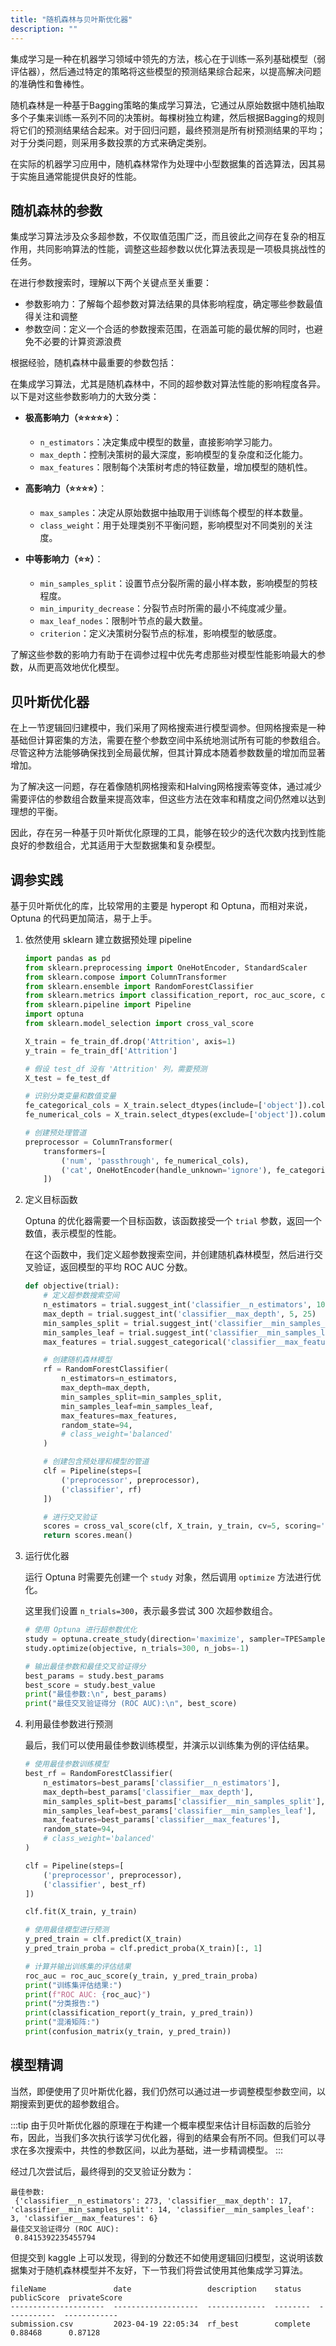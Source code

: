 ```yaml
---
title: "随机森林与贝叶斯优化器"
description: ""
---
```



集成学习是一种在机器学习领域中领先的方法，核心在于训练一系列基础模型（弱评估器），然后通过特定的策略将这些模型的预测结果综合起来，以提高解决问题的准确性和鲁棒性。

随机森林是一种基于Bagging策略的集成学习算法，它通过从原始数据中随机抽取多个子集来训练一系列不同的决策树。每棵树独立构建，然后根据Bagging的规则将它们的预测结果结合起来。对于回归问题，最终预测是所有树预测结果的平均；对于分类问题，则采用多数投票的方式来确定类别。

在实际的机器学习应用中，随机森林常作为处理中小型数据集的首选算法，因其易于实施且通常能提供良好的性能。

## 随机森林的参数

集成学习算法涉及众多超参数，不仅取值范围广泛，而且彼此之间存在复杂的相互作用，共同影响算法的性能，调整这些超参数以优化算法表现是一项极具挑战性的任务。

在进行参数搜索时，理解以下两个关键点至关重要：

- 参数影响力：了解每个超参数对算法结果的具体影响程度，确定哪些参数最值得关注和调整
- 参数空间：定义一个合适的参数搜索范围，在涵盖可能的最优解的同时，也避免不必要的计算资源浪费

根据经验，随机森林中最重要的参数包括：

在集成学习算法，尤其是随机森林中，不同的超参数对算法性能的影响程度各异。以下是对这些参数影响力的大致分类：

- **极高影响力（⭐⭐⭐⭐⭐）**：
    - `n_estimators`：决定集成中模型的数量，直接影响学习能力。
    - `max_depth`：控制决策树的最大深度，影响模型的复杂度和泛化能力。
    - `max_features`：限制每个决策树考虑的特征数量，增加模型的随机性。

- **高影响力（⭐⭐⭐⭐）**：
    - `max_samples`：决定从原始数据中抽取用于训练每个模型的样本数量。
    - `class_weight`：用于处理类别不平衡问题，影响模型对不同类别的关注度。

- **中等影响力（⭐⭐）**：
    - `min_samples_split`：设置节点分裂所需的最小样本数，影响模型的剪枝程度。
    - `min_impurity_decrease`：分裂节点时所需的最小不纯度减少量。
    - `max_leaf_nodes`：限制叶节点的最大数量。
    - `criterion`：定义决策树分裂节点的标准，影响模型的敏感度。

了解这些参数的影响力有助于在调参过程中优先考虑那些对模型性能影响最大的参数，从而更高效地优化模型。

## 贝叶斯优化器

在上一节逻辑回归建模中，我们采用了网格搜索进行模型调参。但网格搜索是一种基础但计算密集的方法，需要在整个参数空间中系统地测试所有可能的参数组合。尽管这种方法能够确保找到全局最优解，但其计算成本随着参数数量的增加而显著增加。

为了解决这一问题，存在着像随机网格搜索和Halving网格搜索等变体，通过减少需要评估的参数组合数量来提高效率，但这些方法在效率和精度之间仍然难以达到理想的平衡。

因此，存在另一种基于贝叶斯优化原理的工具，能够在较少的迭代次数内找到性能良好的参数组合，尤其适用于大型数据集和复杂模型。

## 调参实践

基于贝叶斯优化的库，比较常用的主要是 hyperopt 和 Optuna，而相对来说，Optuna 的代码更加简洁，易于上手。

1. 依然使用 sklearn 建立数据预处理 pipeline

    ```python
    import pandas as pd
    from sklearn.preprocessing import OneHotEncoder, StandardScaler
    from sklearn.compose import ColumnTransformer
    from sklearn.ensemble import RandomForestClassifier
    from sklearn.metrics import classification_report, roc_auc_score, confusion_matrix
    from sklearn.pipeline import Pipeline
    import optuna
    from sklearn.model_selection import cross_val_score
    
    X_train = fe_train_df.drop('Attrition', axis=1)
    y_train = fe_train_df['Attrition']
    
    # 假设 test_df 没有 'Attrition' 列，需要预测
    X_test = fe_test_df
    
    # 识别分类变量和数值变量
    fe_categorical_cols = X_train.select_dtypes(include=['object']).columns.tolist()
    fe_numerical_cols = X_train.select_dtypes(exclude=['object']).columns.tolist()
    
    # 创建预处理管道
    preprocessor = ColumnTransformer(
        transformers=[
            ('num', 'passthrough', fe_numerical_cols),
            ('cat', OneHotEncoder(handle_unknown='ignore'), fe_categorical_cols)
        ])
    ```
   
2. 定义目标函数

    Optuna 的优化器需要一个目标函数，该函数接受一个 `trial` 参数，返回一个数值，表示模型的性能。
    
    在这个函数中，我们定义超参数搜索空间，并创建随机森林模型，然后进行交叉验证，返回模型的平均 ROC AUC 分数。
    
    ```python
    def objective(trial):
        # 定义超参数搜索空间
        n_estimators = trial.suggest_int('classifier__n_estimators', 10, 300)
        max_depth = trial.suggest_int('classifier__max_depth', 5, 25)
        min_samples_split = trial.suggest_int('classifier__min_samples_split', 2, 20)
        min_samples_leaf = trial.suggest_int('classifier__min_samples_leaf', 1, 20)
        max_features = trial.suggest_categorical('classifier__max_features', ['sqrt', 'log2'] + list(range(2, 12, 2)))
    
        # 创建随机森林模型
        rf = RandomForestClassifier(
            n_estimators=n_estimators,
            max_depth=max_depth,
            min_samples_split=min_samples_split,
            min_samples_leaf=min_samples_leaf,
            max_features=max_features,
            random_state=94,
            # class_weight='balanced'
        )
    
        # 创建包含预处理和模型的管道
        clf = Pipeline(steps=[
            ('preprocessor', preprocessor),
            ('classifier', rf)
        ])
    
        # 进行交叉验证
        scores = cross_val_score(clf, X_train, y_train, cv=5, scoring='roc_auc', n_jobs=-1)
        return scores.mean()
    ```

3. 运行优化器

    运行 Optuna 时需要先创建一个 `study` 对象，然后调用 `optimize` 方法进行优化。
    
    这里我们设置 `n_trials=300`，表示最多尝试 300 次超参数组合。
    
    ```python
    # 使用 Optuna 进行超参数优化
    study = optuna.create_study(direction='maximize', sampler=TPESampler())
    study.optimize(objective, n_trials=300, n_jobs=-1)
   
   # 输出最佳参数和最佳交叉验证得分
    best_params = study.best_params
    best_score = study.best_value
    print("最佳参数:\n", best_params)
    print("最佳交叉验证得分 (ROC AUC):\n", best_score)
    ```
   
4. 利用最佳参数进行预测

    最后，我们可以使用最佳参数训练模型，并演示以训练集为例的评估结果。
    
    ```python
    # 使用最佳参数训练模型
    best_rf = RandomForestClassifier(
        n_estimators=best_params['classifier__n_estimators'],
        max_depth=best_params['classifier__max_depth'],
        min_samples_split=best_params['classifier__min_samples_split'],
        min_samples_leaf=best_params['classifier__min_samples_leaf'],
        max_features=best_params['classifier__max_features'],
        random_state=94,
        # class_weight='balanced'
    )
    
    clf = Pipeline(steps=[
        ('preprocessor', preprocessor),
        ('classifier', best_rf)
    ])
    
    clf.fit(X_train, y_train)
    
    # 使用最佳模型进行预测
    y_pred_train = clf.predict(X_train)
    y_pred_train_proba = clf.predict_proba(X_train)[:, 1]
    
    # 计算并输出训练集的评估结果
    roc_auc = roc_auc_score(y_train, y_pred_train_proba)
    print("训练集评估结果:")
    print(f"ROC AUC: {roc_auc}")
    print("分类报告:")
    print(classification_report(y_train, y_pred_train))
    print("混淆矩阵:")
    print(confusion_matrix(y_train, y_pred_train))
    ```
   
## 模型精调

当然，即便使用了贝叶斯优化器，我们仍然可以通过进一步调整模型参数空间，以期搜索到更优的超参数组合。

:::tip
由于贝叶斯优化器的原理在于构建一个概率模型来估计目标函数的后验分布，因此，当我们多次执行该学习优化器，得到的结果会有所不同。但我们可以寻求在多次搜索中，共性的参数区间，以此为基础，进一步精调模型。
:::

经过几次尝试后，最终得到的交叉验证分数为：

```text title="Output"
最佳参数:
 {'classifier__n_estimators': 273, 'classifier__max_depth': 17, 'classifier__min_samples_split': 14, 'classifier__min_samples_leaf': 3, 'classifier__max_features': 6}
最佳交叉验证得分 (ROC AUC):
 0.8415392235455794
```

但提交到 kaggle 上可以发现，得到的分数还不如使用逻辑回归模型，这说明该数据集对于随机森林模型并不友好，下一节我们将尝试使用其他集成学习算法。

```text title="Output"
fileName               date                 description    status    publicScore  privateScore  
---------------------  -------------------  -------------  --------  -----------  ------------ 
submission.csv         2023-04-19 22:05:34  rf_best        complete  0.88468      0.87128 
```
